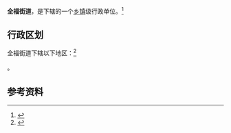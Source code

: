 {{中国乡级行政区|37/01/12/004/000}}

'''全福街道'''，是{{PRC admin/fullname|37/01/12/004/000|3}}下辖的一个[[乡镇|乡镇]]级行政单位。<ref>{{PRC admin/ref sgc|{{PRC admin/parent|37/01/12/004/000}}}}</ref>

== 行政区划 ==

全福街道下辖以下地区：<ref>{{PRC admin/ref sgc|37/01/12/004/000}}</ref>

{{PRC admin/children|37/01/12/004/000}}。

== 参考资料 ==

{{reflist}}

{{行政区划小作品}}
{{PRC admin/navcat|37/01/12/004/000}}